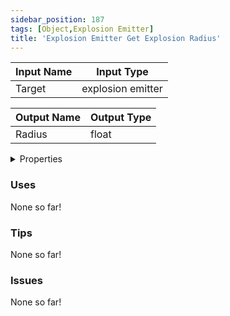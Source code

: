 ```yaml
---
sidebar_position: 187
tags: [Object,Explosion Emitter]
title: 'Explosion Emitter Get Explosion Radius'
---
```






<DocusaurusSvg />

| Input Name | Input Type |
|-----------|-----------|
| Target | explosion emitter |

| Output Name | Output Type |
|-----------|-----------|
| Radius | float |


<details>
  <summary>Properties</summary>
  <div>
    <div>
    <table>
      <thead>
        <tr>
          <th>Is beta required?</th>
          <th>No</th>
        </tr>
        <tr>
          <th>Is this chip a trolling risk?</th>
          <th>No</th>
        </tr>
        <tr>
          <th>Is this chip a role assignment risk?</th>
          <th>No</th>
        </tr>
        <tr>
          <th>Chip UUID</th>
          <th>eff7cfca-dcee-4ea1-887f-e4c60f3c8269</th>
        </tr>
        <tr>
          <th>Room availability</th>
          <th>Available everywhere</th>
        </tr>
      </thead>
    </table>
    </div>
  </div>
</details>

### Uses

None so far!

### Tips

None so far!

### Issues

None so far!
